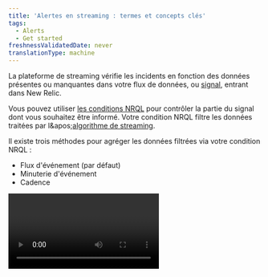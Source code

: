 ```yaml
---
title: 'Alertes en streaming : termes et concepts clés'
tags:
  - Alerts
  - Get started
freshnessValidatedDate: never
translationType: machine
---
```


La plateforme de streaming <InlinePopover type="alerts" />vérifie les incidents en fonction des données présentes ou manquantes dans votre flux de données, ou [signal](/docs/using-new-relic/welcome-new-relic/get-started/glossary#signal), entrant dans New Relic.

Vous pouvez utiliser [les conditions NRQL](/docs/alerts-applied-intelligence/new-relic-alerts/alert-conditions/create-nrql-alert-conditions/) pour contrôler la partie du signal dont vous souhaitez être informé. Votre condition NRQL filtre les données traitées par l&amp;apos;[algorithme de streaming](/docs/using-new-relic/welcome-new-relic/get-started/glossary#streaming-algorithm).

Il existe trois méthodes pour agréger les données filtrées via votre condition NRQL :

* Flux d&apos;événement (par défaut)
* Minuterie d&apos;événement
* Cadence

<Video type="wistia" id="n6nei987ln" />

<figcaption>
  Cette courte vidéo décrit la méthode des trois agrégations (5:31).
</figcaption>

<CollapserGroup>
  <Collapser className="freq-link" id="flowchart" title="Choisissez votre méthode d'agrégation">
    <img title="Choose your aggregation method." alt="A flowchart image that helps you decide what aggregation method you should use." src="/images/accounts_diagram_streaming-alerts-aggregation-flowchart.webp" />

    <figcaption>
      Si vos données arrivent de manière cohérente et prévisible, utilisez <DNT>**event flow**</DNT>. Si vos données arrivent de manière incohérente et imprévisible, utilisez <DNT>**event timer**</DNT>.
    </figcaption>
  </Collapser>
</CollapserGroup>

## Pourquoi c&apos;est important [#why]

Comprendre le fonctionnement des alertes en streaming vous aidera à affiner vos conditions NRQL pour être informé de ce qui est important pour vous.

<img title="A diagram that demonstrates how data is streamed into New Relic." alt="A diagram that demonstrates how data is streamed into New Relic." src="/images/accounts_diagram_streaming-alerts.webp" />

<figcaption>
  Seules les données correspondant aux conditions de la clause NRQL WHERE font l&apos;objet d&apos;alertes. Pour plus de détails sur chaque étape du processus, consultez [Processus et descriptions des alertes en streaming](#streaming-table).
</figcaption>

Lorsque les données circulent dans New Relic, elles sont filtrées par la condition NRQL. Avant que les données ne soient évaluées, elles doivent répondre aux critères définis par la [clause `WHERE` de la requête NRQL](/docs/query-your-data/nrql-new-relic-query-language/get-started/nrql-syntax-clauses-functions#sel-where). Au lieu d&amp;apos;évaluer immédiatement ces données en cas d&amp;apos;incident, la condition d&amp;apos;alerte NRQL collecte les données sur une période de temps appelée fenêtre d&amp;apos;agrégation. Un délai/minuterie supplémentaire permet aux points de données plus lents d&amp;apos;arriver avant que la fenêtre ne soit agrégée.

Une fois le délai/la temporisation écoulé, New Relic regroupe les données en un seul point de données. Les alertes comparent ensuite le point de données aux critères de seuil de la condition pour déterminer si un incident doit être ouvert.

Même si un point de données répond aux critères d’un incident, il se peut qu’un incident ne soit pas ouvert. Un incident n&apos;est ouvert que lorsque les points de données répondent systématiquement aux critères de seuil sur une période donnée. Il s&apos;agit de la durée seuil. Si les points de données dépassent la durée totale du seuil, nous vous enverrons une notification en fonction de vos paramètres de politique.

Tous ces délais configurables vous donnent plus de contrôle sur la manière dont vous recevez des alertes sur les données sporadiques et manquantes.

## Processus et descriptions des alertes en streaming [#streaming-table]

<table class="alternate">
  <thead>
    <tr>
      <th style={{ width: "200px" }}>
        Processus
      </th>

      <th>
        <DNT>
          **Description**
        </DNT>
      </th>
    </tr>
  </thead>

  <tbody>
    <tr>
      <td>
        données de streaming
      </td>

      <td>
        Toutes les données entrant dans New Relic.
      </td>
    </tr>

    <tr>
      <td>
        Clause WHERE
      </td>

      <td>
        Filtre toutes les données de streaming entrantes. Nous monitorons uniquement les alertes sur les données qui passent à travers ce filtre.
      </td>
    </tr>

    <tr>
      <td>
        Méthodes d&apos;agrégation
      </td>

      <td>
        L&apos;une des trois méthodes qui contrôlent la manière dont les données sont collectées avant d&apos;être évaluées.

        Ils sont:

        * Flux d&apos;événements (par défaut)
        * Minuterie d&apos;événement
        * Cadence
      </td>
    </tr>

    <tr>
      <td>
        Fenêtre d&apos;agrégation
      </td>

      <td>
        Les données dont l’horodatage se situe dans cette fenêtre seront agrégées puis évaluées.
      </td>
    </tr>

    <tr>
      <td>
        Fenêtres coulissantes
      </td>

      <td>
        Lorsqu&apos;elle est activée, cette option provoque le chevauchement des fenêtres d&apos;agrégation, créant ainsi des graphiques plus fluides.

        Utilisez la durée des fenêtres coulissantes pour définir la durée pendant laquelle vos fenêtres d’agrégation se chevauchent.

        <Callout variant="important">
          Les clients bénéficiant [des plans tarifaires Advanced et Core Compute](https://newrelic.com/pricing/compute#pricing_plan-compute) peuvent encourir des frais CCU supplémentaires lors de l&amp;apos;utilisation de l&amp;apos;agrégation de fenêtres coulissantes. Bien que cette méthode améliore l’analyse des données en atténuant les fluctuations, son utilisation peut entraîner une augmentation des coûts par rapport à d’autres méthodes. Pour plus de détails, consultez la [section de tarification des fenêtres coulissantes](/docs/nrql/using-nrql/create-smoother-charts-sliding-windows/#pricing). Pour déterminer si vous utilisez les plans tarifaires Advanced ou Core Compute, reportez-vous à votre commande.
        </Callout>
      </td>
    </tr>

    <tr>
      <td>
        Retard/minuterie
      </td>

      <td>
        Un délai pour garantir que tous les points de données sont arrivés dans la fenêtre d&apos;agrégation avant que l&apos;agrégation ne se produise.
      </td>
    </tr>

    <tr>
      <td>
        Données agrégées
      </td>

      <td>
        Les données de la fenêtre agrégée sont réduites à un seul point de données pour l’évaluation de l’alerte.
      </td>
    </tr>

    <tr>
      <td>
        Évaluation
      </td>

      <td>
        Le point de données est évalué par la condition NRQL, qui est déclenchée par chaque point de données agrégé entrant.
      </td>
    </tr>

    <tr>
      <td>
        Durée du seuil
      </td>

      <td>
        Une durée spécifique qui détermine si un incident est créé. Si votre condition NRQL spécifiée répond aux critères de seuil pendant la durée du seuil, un incident se produit.

        Lorsqu&apos;un point de données manque de données, une valeur personnalisée est insérée pour combler le vide.
      </td>
    </tr>
  </tbody>
</table>

## Choisissez votre méthode d&apos;agrégation [#aggregation-methods]

Vous pouvez choisir entre trois méthodes d’agrégation différentes, en fonction de vos besoins.

[Le flux d&apos;événement](#event-flow) (par défaut) fonctionne mieux pour les données qui arrivent fréquemment et généralement dans l&amp;apos;ordre.

[Le minuteur d&apos;événement](#event-timer) fonctionne mieux pour les données qui arrivent rarement par lots, telles que les données cloud d&amp;apos;intégration ou les logs des erreurs peu fréquentes.

[Cadence](#cadence) est notre méthode d&amp;apos;agrégation originale et inférieure. Il regroupe les données sur des intervalles de temps spécifiques détectés par l&amp;apos;horloge interne de New Relic, quel que soit l&amp;apos;horodatage des données.

Voici une courte vidéo (5:35 minutes) expliquant les méthodes d&apos;agrégation :

<Video id="jJ51qq3JGUI" type="youtube" />

## Déroulement de l&apos;événement [#event-flow]

Le flux d&apos;événements agrège une fenêtre de données lorsque le premier point de données arrive dans une fenêtre ultérieure. Le délai personnalisé définit les données de fenêtre suivantes qui commenceront à se remplir pour déclencher l&apos;agrégation de la fenêtre actuelle. Un délai personnalisé fournit un délai supplémentaire pour que les données arrivent. Ces heures sont basées sur l&apos;horodatage des données et non sur l&apos;horloge de New Relic.

Par exemple, supposons que vous monitoring l&apos;utilisation du processeur dans des fenêtres de durée d&apos;une minute et un délai de 3 minutes.

Lorsqu&apos;un point de données d&apos;utilisation du processeur arrive avec un horaire compris entre 12h00 et 12h01, le flux d&apos;événements n&apos;agrégera pas cette fenêtre jusqu&apos;à ce qu&apos;un point de données apparaisse avec un horaire compris entre 12h04 et 12h05. Lorsque le flux d&apos;événements reçoit le premier point de données avec un horodatage de 12h04 ou plus tard, il envoie les données de 12h00 à 12h01 à agréger.

<Callout variant="caution">
  Si vous prévoyez que vos points de données arriveront à plus de 65 minutes d&apos;intervalle, veuillez utiliser la méthode du minuteur d&apos;événement décrite ci-dessous.
</Callout>

## Minuterie d&apos;événement [#event-timer]

Comme le flux d&apos;événements, le minuteur d&apos;événements agrégera uniquement les données d&apos;une fenêtre donnée lorsque les données arriveront pour cette fenêtre. Lorsqu&apos;un point de données arrive pour une fenêtre d&apos;agrégation, un minuteur dédié à cette fenêtre commence le compte à rebours. Si aucune autre donnée n’arrive avant la fin du compte à rebours, les données de cette fenêtre sont agrégées. Si davantage de points de données arrivent avant que le compte à rebours du minuteur ne soit terminé, le minuteur est réinitialisé.

Par exemple, supposons que vous monitoring des données CloudWatch qui arrivent assez rarement. Vous utilisez une durée de fenêtre de 1 minute et une minuterie de 3 minutes.

Lorsqu&apos;un point de données CloudWatch arrive avec un horodatage compris entre 12h00 et 12h01, le compte à rebours commence. Si aucun autre point de données n&apos;apparaît pour cette fenêtre 12h00-12h01, la fenêtre sera agrégée 3 minutes plus tard.

Si un nouveau point de données avec un horodatage compris entre 12h00 et 12h01 arrive, le minuteur se réinitialise. Il continue de se réinitialiser chaque fois que de nouveaux points de données arrivent pour cette fenêtre. La fenêtre ne sera pas envoyée pour agrégation tant que le minuteur n&apos;atteindra pas 0.

Si le délai d&apos;un point de données ultérieur s&apos;écoule avant un point de données antérieur, la méthode du délai d&apos;événement attend que le délai antérieur s&apos;écoule avant d&apos;agréger le point de données ultérieur.

Pour de meilleurs résultats, assurez-vous que votre minuterie est égale ou supérieure à la durée de votre fenêtre. Si le délai est inférieur à la durée de votre fenêtre et que votre flux de données est incohérent, vos données peuvent être évaluées avant l&apos;arrivée de tous vos points de données. Cela pourrait entraîner une notification erronée.

## Cadence [#cadence]

Nous vous recommandons d’utiliser l’une des deux autres méthodes.

Cadence est notre ancienne méthode d&apos;agrégation de streaming. Cette méthode utilise l&apos;horloge temps de New Relic pour déterminer quand les données sont agrégées et évaluées. Il ne prend pas en compte l&apos;horaire des points de données au fur et à mesure de leur arrivée.

## Outils d&apos;alertes en streaming [#tools]

Les alertes en streaming fournissent un ensemble d&apos;outils pour vous donner un meilleur contrôle sur la manière dont vos données sont agrégées avant d&apos;être évaluées afin de réduire les notifications incorrectes que vous recevez. Ils sont:

* Durée de la fenêtre
* Retard/minuterie
* Détection de perte de signal
* Comblement des lacunes

<Callout variant="tip">
  Cet article couvre ces outils à un niveau conceptuel. Vous trouverez des instructions directes sur la façon d&apos;utiliser ces outils dans [Créer une condition d&apos;alerte NRQL ](/docs/alerts-applied-intelligence/new-relic-alerts/alert-conditions/create-nrql-alert-conditions).
</Callout>

### Durée de la fenêtre [#window-duration]

Afin de rendre la détection de perte de signal plus efficace et de réduire les notifications inutiles, vous pouvez personnaliser les fenêtres d&apos;agrégation en fonction de la durée dont vous avez besoin.

Une [fenêtre d’agrégation](/docs/using-new-relic/welcome-new-relic/get-started/glossary#aggregation-window) est un bloc de temps spécifique. Nous rassemblons des points de données dans une fenêtre d’agrégation, avant d’évaluer les données. Une fenêtre d&amp;apos;agrégation plus longue peut lisser les données, car un point de données de valeur hors norme aura plus de points de données avec lesquels être agrégé, ce qui lui donnera moins d&amp;apos;influence sur le point de données agrégé envoyé pour évaluation. Lorsqu&amp;apos;un point de données arrive, son horodatage est utilisé pour le placer dans la fenêtre d&amp;apos;agrégation appropriée.

Vous pouvez définir votre fenêtre d&apos;agrégation sur une valeur comprise entre <DNT>**30 seconds**</DNT> et <DNT>**6 hours**</DNT>. La valeur par défaut est <DNT>**1 minute**</DNT>.

### Retard/minuterie [#delay-timer]

Le paramètre de délai/minuterie contrôle la durée pendant laquelle la condition doit attendre avant d&apos;agréger les données dans la fenêtre d&apos;agrégation.

Les méthodes de flux et de cadence d&apos;événements utilisent le délai. Le minuteur d&apos;événement utilise un minuteur.

Le délai par défaut est <DNT>**2 minutes**</DNT>. La valeur par défaut du minuteur est <DNT>**1 minute**</DNT>, sa valeur minimale est <DNT>**5 seconds**</DNT> et sa valeur maximale est <DNT>**20 minutes**</DNT>.

### Détection de perte de signal [#signal-loss]

La perte de signal se produit lorsqu&apos;aucune donnée ne correspond à la condition NRQL sur une période de temps spécifique. Une perte de signal est causée par différentes choses. La clause `WHERE` de votre requête NRQL peut filtrer les données avant qu&amp;apos;elles ne soient évaluées en cas d&amp;apos;incident. Cela peut également signifier qu&amp;apos;un service ou une entité est hors ligne ou qu&amp;apos;une tâche périodique n&amp;apos;a pas pu être exécutée et qu&amp;apos;aucune donnée n&amp;apos;est envoyée à New Relic.

Afin d&apos;éviter toute notification inutile, vous pouvez choisir le temps d&apos;attente avant d&apos;être averti en cas d&apos;incident de perte de signal. Vous pouvez utiliser la détection de perte de signal pour ouvrir un incident et être averti lorsqu&apos;un signal est perdu. Alternativement, vous pouvez utiliser une perte de signal pour fermer un incident pour des services éphémères ou des données sporadiques, telles que le nombre d&apos;erreurs.

### Comblement des lacunes [#gap-filling]

Le remplissage des lacunes vous permet de personnaliser les valeurs à utiliser lorsque vos signaux ne contiennent aucune donnée. Vous pouvez combler les lacunes dans vos flux de données avec la dernière valeur reçue, une valeur statique, ou bien ne rien faire et laisser le vide là. La valeur par défaut est `None`.

Les lacunes dans les données de streaming peuvent être causées par des problèmes de réseau ou d&apos;hôte, un signal peut être clairsemé ou certains signaux, tels que le nombre d&apos;erreurs, peuvent uniquement contenir des données lorsque quelque chose ne va pas. En comblant les lacunes avec des valeurs connues, le processus d’évaluation des alertes peut traiter ces lacunes et déterminer comment elles devraient affecter l’évaluation de la perte du signal.

<Callout variant="tip">
  Le système d’alertes comble les lacunes dans les signaux signalés activement. Cet historique de signal est supprimé après 2 heures d&apos;inactivité. Pour combler les lacunes, les points de données reçus après cette période d&apos;inactivité sont traités comme de nouveaux signaux.

  Pour en savoir plus sur la perte de signal et le remplissage des espaces, consultez [cette publication du forum d&apos;assistance](https://discuss.newrelic.com/t/relic-solution-how-can-i-figure-out-when-to-use-gap-filling-and-loss-of-signal/120401).
</Callout>